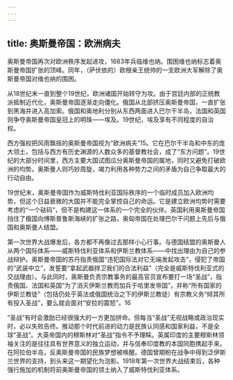 ```yaml
---
---
---
```

title: 奥斯曼帝国：欧洲病夫
---



奥斯曼帝国再次对欧洲秩序发起进攻，1683年兵临维也纳。围困维也纳标志着奥斯曼帝国扩张的顶峰。同年，（萨伏依的）欧根亲王统帅的一支欧洲大军解除了奥斯曼帝国对维也纳的围困。

从18世纪末一直到整个19世纪，欧洲诸国开始转守为攻。由于宫廷内部的正统教派抵制近代化，奥斯曼帝国逐渐走向僵化。俄国从北部挤压奥斯曼帝国，一直扩张到黑海并进入高加索。俄国和奥地利分别从东西两面进入巴尔干半岛，法国和英国则争夺奥斯曼帝国皇冠上的明珠——埃及。19世纪，埃及享有不同程度的自治权。

西方强权把风雨飘摇的奥斯曼帝国视为“欧洲病夫”15。它在巴尔干半岛和中东的庞大领土，包括与西方有历史渊源的人数众多的基督教社会，成了“东方问题”。19世纪的大部分时间里，西方主要大国试图瓜分奥斯曼帝国的属地，同时又避免打破欧洲的均势。奥斯曼人则巧妙周旋，竭力利用各种势力之间的矛盾为自己争取最大的行动自由。

19世纪末，奥斯曼帝国作为威斯特伐利亚国际秩序的一个临时成员加入欧洲均势，但这个日益衰微的大国并不能完全掌控自己的命运。它是建立欧洲均势时需要考虑的“一个砝码”，但不是构建这一体系的一个完全的伙伴。英国利用奥斯曼帝国挡住了俄国向博斯普鲁斯海峡的扩张之路，奥匈帝国在处理巴尔干问题上先后与俄国和奥斯曼人结盟。

第一次世界大战爆发后，各方都不再像过去那样小心行事。与德国结盟的奥斯曼人从两个国际体系——威斯特伐利亚体系和伊斯兰教体系——中找出理由为自己的参战辩护。奥斯曼帝国的苏丹指责俄国“违犯国际法对它无端发起攻击”，侵犯了帝国的“武装中立”，发誓要“拿起武器捍卫我们的合法利益”（完全是威斯特伐利亚式的交战理由）。与此同时，奥斯曼负责宗教事务的最高官员宣布要打一场“圣战”，指责俄国、法国和英国“为了消灭伊斯兰教而加兵于哈里发帝国”，并称“所有国家的伊斯兰教徒”（包括仍处于英法或俄国统治之下的伊斯兰教徒）有宗教义务“倾其所有投入圣战”，要么就会面对“安拉的震怒”。16

“圣战”有时会激励已经很强大的一方更加拼命。但每当“圣战”无视战略或政治现实时，必以失败告终。推动那个时代前进的动力是民族认同感和国家利益，不是全球“圣战”。大英帝国内的穆斯林对“圣战”指令不予理睬。英属印度的主要穆斯林领袖关注的是往往具有世界意义的独立运动，并与信奉印度教的本国同胞携起手来。在阿拉伯半岛，反奥斯曼帝国的民族梦想被唤醒。德国曾期盼在战争中得到泛伊斯兰世界的支持，到头来这一期望化为泡影。1918年第一次世界大战结束后，各种强行施加的机制将前奥斯曼帝国的领土纳入了威斯特伐利亚体系。